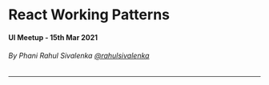 



<Head title="React Working Patterns" />

<!-- Slides Start -->

# React Working Patterns

#### UI Meetup - 15th Mar 2021

###### By Phani Rahul Sivalenka [@rahulsivalenka](https://twitter.com/rahulsivalenka)

---

<CodeSurfer theme={oceanicNext}>

```jsx subtitle="consider this edit form" file=./samples/MyEditForm.txt

```

```jsx 17:27 subtitle="it has two confirmation dialogs" file=./samples/MyEditForm.txt

```

```jsx 14:15 subtitle="which are opened by these two buttons" file=./samples/MyEditForm.txt

```

```jsx 2:8 subtitle="to open and close each of these we require these state and function declarations" file=./samples/MyEditForm.txt

```

```jsx subtitle="how can we refactor this to make it DRY?" file=./samples/MyEditForm.txt

```

```jsx title="#1 Custom Hook" subtitle="one way is to extract repetitive code into a generic custom hook" file=./samples/MyEditForm-alt1.txt

```

```jsx 12,16:17 title="#1 Custom Hook" subtitle="returning an array allows for easier naming of output variables when using multiple times" file=./samples/MyEditForm-alt1.txt

```

```jsx title="#2 State Machine" subtitle="another way is to use state machine pattern" file=./samples/MyEditForm-alt2.txt

```

```jsx 1:18 title="#2 State Machine" subtitle="define various states and transitions in an object format" file=./samples/MyEditForm-alt2.txt

```

```jsx 20:22,25 title="#2 State Machine" subtitle="define a reducer which performs the state transitions as per the state machine defined" file=./samples/MyEditForm-alt2.txt

```

```jsx 25[29:33],31[15:62],32[15:62],36,42 title="#2 State Machine" subtitle="trigger the corresponding event to change the state" file=./samples/MyEditForm-alt2.txt

```

```jsx 37,43 title="#2 State Machine" subtitle="use the state to determine which dialog to show" file=./samples/MyEditForm-alt2.txt

```

</CodeSurfer>
